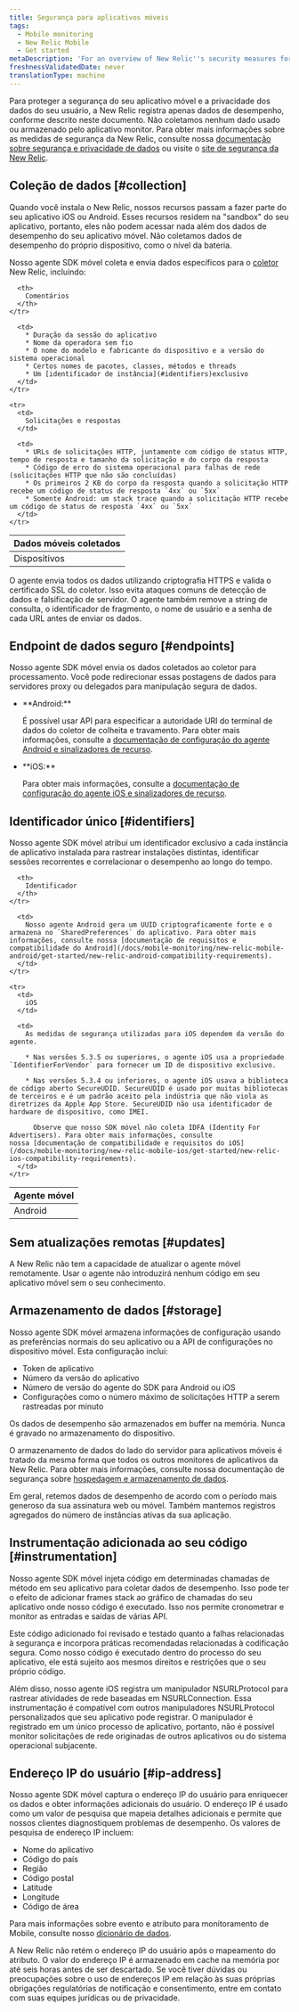 ```yaml
---
title: Segurança para aplicativos móveis
tags:
  - Mobile monitoring
  - New Relic Mobile
  - Get started
metaDescription: 'For an overview of New Relic''s security measures for mobile applications, start here.'
freshnessValidatedDate: never
translationType: machine
---
```


Para proteger a segurança do seu aplicativo móvel e a privacidade dos dados do seu usuário, a New Relic registra apenas dados de desempenho, conforme descrito neste documento. Não coletamos nenhum dado usado ou armazenado pelo aplicativo monitor. Para obter mais informações sobre as medidas de segurança da New Relic, consulte nossa [documentação sobre segurança e privacidade de dados](/docs/security/new-relic-security/data-privacy/data-privacy-new-relic) ou visite o [site de segurança da New Relic](https://newrelic.com/security).

## Coleção de dados [#collection]

Quando você instala o New Relic, nossos recursos <InlinePopover type="mobile"/>passam a fazer parte do seu aplicativo iOS ou Android. Esses recursos residem na "sandbox" do seu aplicativo, portanto, eles não podem acessar nada além dos dados de desempenho do seu aplicativo móvel. Não coletamos dados de desempenho do próprio dispositivo, como o nível da bateria.

Nosso agente SDK móvel coleta e envia dados específicos para o [coletor](/docs/using-new-relic/welcome-new-relic/getting-started/glossary#collector) New Relic, incluindo:

<table>
  <thead>
    <tr>
      <th style={{ width: "200px" }}>
        Dados móveis coletados
      </th>

      <th>
        Comentários
      </th>
    </tr>
  </thead>

  <tbody>
    <tr>
      <td>
        Dispositivos
      </td>

      <td>
        * Duração da sessão do aplicativo
        * Nome da operadora sem fio
        * O nome do modelo e fabricante do dispositivo e a versão do sistema operacional
        * Certos nomes de pacotes, classes, métodos e threads
        * Um [identificador de instância](#identifiers)exclusivo
      </td>
    </tr>

    <tr>
      <td>
        Solicitações e respostas
      </td>

      <td>
        * URLs de solicitações HTTP, juntamente com código de status HTTP, tempo de resposta e tamanho da solicitação e do corpo da resposta
        * Código de erro do sistema operacional para falhas de rede (solicitações HTTP que não são concluídas)
        * Os primeiros 2 KB do corpo da resposta quando a solicitação HTTP recebe um código de status de resposta `4xx` ou `5xx`
        * Somente Android: um stack trace quando a solicitação HTTP recebe um código de status de resposta `4xx` ou `5xx`
      </td>
    </tr>
  </tbody>
</table>

O agente envia todos os dados utilizando criptografia HTTPS e valida o certificado SSL do coletor. Isso evita ataques comuns de detecção de dados e falsificação de servidor. O agente também remove a string de consulta, o identificador de fragmento, o nome de usuário e a senha de cada URL antes de enviar os dados.

## Endpoint de dados seguro [#endpoints]

Nosso agente SDK móvel envia os dados coletados ao coletor para processamento. Você pode redirecionar essas postagens de dados para servidores proxy ou delegados para manipulação segura de dados.

* <DNT>
    **Android:**
  </DNT>

  É possível usar API para especificar a autoridade URI do terminal de dados do coletor de colheita e travamento. Para obter mais informações, consulte a [documentação de configuração do agente Android e sinalizadores de recurso](/docs/mobile-monitoring/new-relic-mobile/mobile-sdk/configure-settings/).

* <DNT>
    **iOS:**
  </DNT>

  Para obter mais informações, consulte a [documentação de configuração do agente iOS e sinalizadores de recurso](/docs/mobile-monitoring/new-relic-mobile/mobile-sdk/configure-settings/).

## Identificador único [#identifiers]

Nosso agente SDK móvel atribui um identificador exclusivo a cada instância de aplicativo instalada para rastrear instalações distintas, identificar sessões recorrentes e correlacionar o desempenho ao longo do tempo.

<table>
  <thead>
    <tr>
      <th style={{ width: "150px" }}>
        Agente móvel
      </th>

      <th>
        Identificador
      </th>
    </tr>
  </thead>

  <tbody>
    <tr>
      <td>
        Android
      </td>

      <td>
        Nosso agente Android gera um UUID criptograficamente forte e o armazena no `SharedPreferences` do aplicativo. Para obter mais informações, consulte nossa [documentação de requisitos e compatibilidade do Android](/docs/mobile-monitoring/new-relic-mobile-android/get-started/new-relic-android-compatibility-requirements).
      </td>
    </tr>

    <tr>
      <td>
        iOS
      </td>

      <td>
        As medidas de segurança utilizadas para iOS dependem da versão do agente.

        * Nas versões 5.3.5 ou superiores, o agente iOS usa a propriedade `IdentifierForVendor` para fornecer um ID de dispositivo exclusivo.

        * Nas versões 5.3.4 ou inferiores, o agente iOS usava a biblioteca de código aberto SecureUDID. SecureUDID é usado por muitas bibliotecas de terceiros e é um padrão aceito pela indústria que não viola as diretrizes da Apple App Store. SecureUDID não usa identificador de hardware de dispositivo, como IMEI.

          Observe que nosso SDK móvel não coleta IDFA (Identity For Advertisers). Para obter mais informações, consulte nossa [documentação de compatibilidade e requisitos do iOS](/docs/mobile-monitoring/new-relic-mobile-ios/get-started/new-relic-ios-compatibility-requirements).
      </td>
    </tr>
  </tbody>
</table>

## Sem atualizações remotas [#updates]

A New Relic não tem a capacidade de atualizar o agente móvel remotamente. Usar o agente não introduzirá nenhum código em seu aplicativo móvel sem o seu conhecimento.

## Armazenamento de dados [#storage]

Nosso agente SDK móvel armazena informações de configuração usando as preferências normais do seu aplicativo ou a API de configurações no dispositivo móvel. Esta configuração inclui:

* Token de aplicativo
* Número da versão do aplicativo
* Número de versão do agente do SDK para Android ou iOS
* Configurações como o número máximo de solicitações HTTP a serem rastreadas por minuto

Os dados de desempenho são armazenados em buffer na memória. Nunca é gravado no armazenamento do dispositivo.

O armazenamento de dados do lado do servidor para aplicativos móveis é tratado da mesma forma que todos os outros monitores de aplicativos da New Relic. Para obter mais informações, consulte nossa documentação de segurança sobre [hospedagem e armazenamento de dados](/docs/security/new-relic-security/data-privacy/security-controls-privacy#Hosting_and_Data_Storage).

Em geral, retemos dados de desempenho de acordo com o período mais generoso da sua assinatura web ou móvel. Também mantemos registros agregados do número de instâncias ativas da sua aplicação.

## Instrumentação adicionada ao seu código [#instrumentation]

Nosso agente SDK móvel injeta código em determinadas chamadas de método em seu aplicativo para coletar dados de desempenho. Isso pode ter o efeito de adicionar frames stack ao gráfico de chamadas do seu aplicativo onde nosso código é executado. Isso nos permite cronometrar e monitor as entradas e saídas de várias API.

Este código adicionado foi revisado e testado quanto a falhas relacionadas à segurança e incorpora práticas recomendadas relacionadas à codificação segura. Como nosso código é executado dentro do processo do seu aplicativo, ele está sujeito aos mesmos direitos e restrições que o seu próprio código.

Além disso, nosso agente iOS registra um manipulador NSURLProtocol para rastrear atividades de rede baseadas em NSURLConnection. Essa instrumentação é compatível com outros manipuladores NSURLProtocol personalizados que seu aplicativo pode registrar. O manipulador é registrado em um único processo de aplicativo, portanto, não é possível monitor solicitações de rede originadas de outros aplicativos ou do sistema operacional subjacente.

## Endereço IP do usuário [#ip-address]

Nosso agente SDK móvel captura o endereço IP do usuário para enriquecer os dados e obter informações adicionais do usuário. O endereço IP é usado como um valor de pesquisa que mapeia detalhes adicionais e permite que nossos clientes diagnostiquem problemas de desempenho. Os valores de pesquisa de endereço IP incluem:

* Nome do aplicativo
* Código do país
* Região
* Código postal
* Latitude
* Longitude
* Código de área

Para mais informações sobre evento e atributo para monitoramento de Mobile, consulte nosso [dicionário de dados](/attribute-dictionary?attribute_name=&field_data_source_tid%5B%5D=8342).

A New Relic não retém o endereço IP do usuário após o mapeamento do atributo. O valor do endereço IP é armazenado em cache na memória por até seis horas antes de ser descartado. Se você tiver dúvidas ou preocupações sobre o uso de endereços IP em relação às suas próprias obrigações regulatórias de notificação e consentimento, entre em contato com suas equipes jurídicas ou de privacidade.
